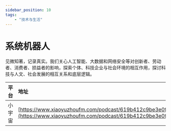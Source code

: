 ---
sidebar_position: 10
tags:
    - "技术与生活"
---

# 系统机器人

见微知著，记录真实。我们关心人工智能、大数据和网络安全等对创新者、劳动者、消费者、损益者的影响，探索个体、科技企业与社会环境的相互作用，探讨科技与人文、社会发展的相互关系和底层逻辑。

| 平台 | 地址 |
|:--|:----|
| 小宇宙 | [https://www.xiaoyuzhoufm.com/podcast/619b412c9be3e0f25948cd13](https://www.xiaoyuzhoufm.com/podcast/619b412c9be3e0f25948cd13) |

